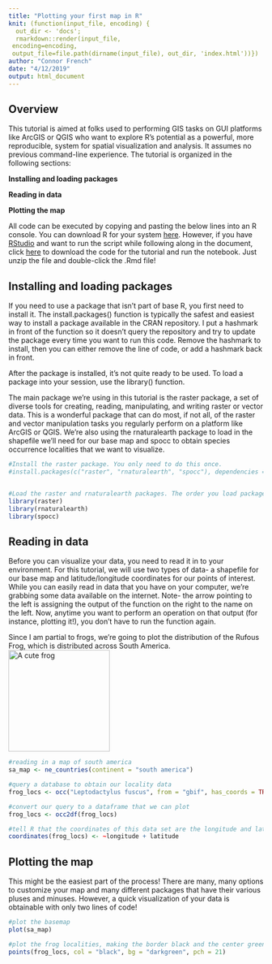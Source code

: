 ```yaml
---
title: "Plotting your first map in R"
knit: (function(input_file, encoding) {
  out_dir <- 'docs';
  rmarkdown::render(input_file,
 encoding=encoding,
 output_file=file.path(dirname(input_file), out_dir, 'index.html'))})
author: "Connor French"
date: "4/12/2019"
output: html_document
---
```

## Overview
This tutorial is aimed at folks used to performing GIS tasks on GUI platforms like ArcGIS or QGIS who want to explore R's potential as a powerful, more reproducible, system for spatial visualization and analysis. It assumes no previous command-line experience. The tutorial is organized in the following sections:

**Installing and loading packages**

**Reading in data**

**Plotting the map**

All code can be executed by copying and pasting the below lines into an R console. You can download R for your system [here](https://cran.r-project.org/). However, if you have [RStudio](https://www.rstudio.com/products/rstudio/download/) and want to run the script while following along in the document, click [here](https://github.com/connor-french/maps-in-r-tutorial/archive/master.zip) to download the code for the tutorial and run the notebook. Just unzip the file and double-click the .Rmd file! 

## Installing and loading packages
If you need to use a package that isn't part of base R, you first need to install it. The install.packages() function is typically the safest and easiest way to install a package available in the CRAN repository. I put a hashmark in front of the function so it doesn't query the repository and try to update the package every time you want to run this code. Remove the hashmark to install, then you can either remove the line of code, or add a hashmark back in front.

After the package is installed, it's not quite ready to be used. To load a package into your session, use the library() function. 

The main package we're using in this tutorial is the raster package, a set of diverse tools for creating, reading, manipulating, and
writing raster or vector data. This is a wonderful package that can do most, if not all, of the raster and vector manipulation tasks you regularly perform on a platform like ArcGIS or QGIS.
We're also using the rnaturalearth package to load in the shapefile we'll need for our base map and spocc to obtain species occurrence localities that we want to visualize.
```r
#Install the raster package. You only need to do this once.
#install.packages(c("raster", "rnaturalearth", "spocc"), dependencies = TRUE)


#Load the raster and rnaturalearth packages. The order you load packages matters, because some packages use similar function names and the last loaded package supercedes priority for function name.
library(raster)
library(rnaturalearth)
library(spocc)
```

## Reading in data

Before you can visualize your data, you need to read it in to your environment. For this tutorial, we will use two types of data- a shapefile for our base map and latitude/longitude coordinates for our points of interest. While you can easily read in data that you have on your computer, we're grabbing some data available on the internet. Note- the arrow pointing to the left is assigning the output of the function on the right to the name on the left. Now, anytime you want to perform an operation on that output (for instance, plotting it!), you don't have to run the function again.

Since I am partial to frogs, we're going to plot the distribution of the Rufous Frog, which is distributed across South America. 
<img src="https://upload.wikimedia.org/wikipedia/commons/thumb/5/53/Leptodactylus_fuscus01c.jpg/270px-Leptodactylus_fuscus01c.jpg" alt="A cute frog" width="200"/>
```r
#reading in a map of south america
sa_map <- ne_countries(continent = "south america")

#query a database to obtain our locality data
frog_locs <- occ("Leptodactylus fuscus", from = "gbif", has_coords = TRUE)

#convert our query to a dataframe that we can plot
frog_locs <- occ2df(frog_locs)

#tell R that the coordinates of this data set are the longitude and latitude variables
coordinates(frog_locs) <- ~longitude + latitude

```


## Plotting the map
This might be the easiest part of the process! There are many, many options to customize your map and many different packages that have their various pluses and minuses. However, a quick visualization of your data is obtainable with only two lines of code!

```r
#plot the basemap 
plot(sa_map)

#plot the frog localities, making the border black and the center green
points(frog_locs, col = "black", bg = "darkgreen", pch = 21)
```




